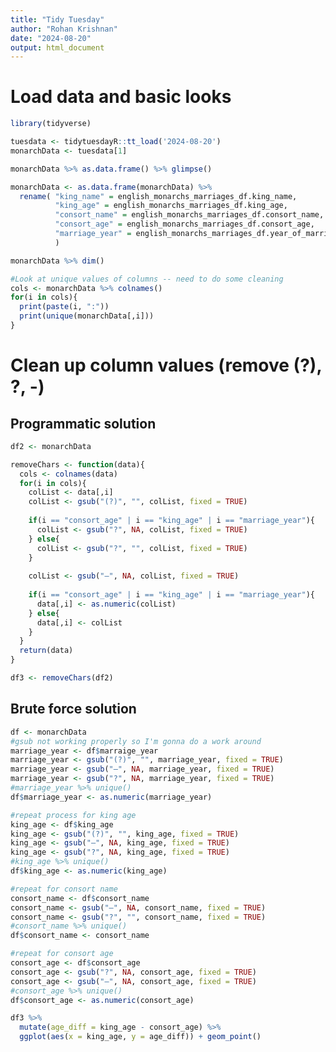 ```yaml
---
title: "Tidy Tuesday"
author: "Rohan Krishnan"
date: "2024-08-20"
output: html_document
---
```


# Load data and basic looks

```r
library(tidyverse)

tuesdata <- tidytuesdayR::tt_load('2024-08-20')
monarchData <- tuesdata[1]

monarchData %>% as.data.frame() %>% glimpse()

monarchData <- as.data.frame(monarchData) %>%
  rename( "king_name" = english_monarchs_marriages_df.king_name,
          "king_age" = english_monarchs_marriages_df.king_age,
          "consort_name" = english_monarchs_marriages_df.consort_name,
          "consort_age" = english_monarchs_marriages_df.consort_age,
          "marriage_year" = english_monarchs_marriages_df.year_of_marriage
          )

monarchData %>% dim()

#Look at unique values of columns -- need to do some cleaning
cols <- monarchData %>% colnames()
for(i in cols){
  print(paste(i, ":"))
  print(unique(monarchData[,i]))
}
```

# Clean up column values (remove (?), ?, -)

## Programmatic solution

```r
df2 <- monarchData

removeChars <- function(data){
  cols <- colnames(data)
  for(i in cols){
    colList <- data[,i]
    colList <- gsub("(?)", "", colList, fixed = TRUE)
    
    if(i == "consort_age" | i == "king_age" | i == "marriage_year"){
      colList <- gsub("?", NA, colList, fixed = TRUE)
    } else{
      colList <- gsub("?", "", colList, fixed = TRUE)
    }
    
    colList <- gsub("–", NA, colList, fixed = TRUE)
    
    if(i == "consort_age" | i == "king_age" | i == "marriage_year"){
      data[,i] <- as.numeric(colList)
    } else{
      data[,i] <- colList
    }
  }
  return(data)
}

df3 <- removeChars(df2)

```

## Brute force solution

```r
df <- monarchData
#gsub not working properly so I'm gonna do a work around
marriage_year <- df$marraige_year
marriage_year <- gsub("(?)", "", marriage_year, fixed = TRUE)
marriage_year <- gsub("–", NA, marriage_year, fixed = TRUE)
marriage_year <- gsub("?", NA, marriage_year, fixed = TRUE)
#marriage_year %>% unique()
df$marriage_year <- as.numeric(marriage_year)

#repeat process for king age
king_age <- df$king_age
king_age <- gsub("(?)", "", king_age, fixed = TRUE)
king_age <- gsub("–", NA, king_age, fixed = TRUE)
king_age <- gsub("?", NA, king_age, fixed = TRUE)
#king_age %>% unique()
df$king_age <- as.numeric(king_age)

#repeat for consort name
consort_name <- df$consort_name
consort_name <- gsub("–", NA, consort_name, fixed = TRUE)
consort_name <- gsub("?", "", consort_name, fixed = TRUE)
#consort_name %>% unique()
df$consort_name <- consort_name

#repeat for consort age
consort_age <- df$consort_age
consort_age <- gsub("?", NA, consort_age, fixed = TRUE)
consort_age <- gsub("–", NA, consort_age, fixed = TRUE)
#consort_age %>% unique()
df$consort_age <- as.numeric(consort_age)
```

```r
df3 %>% 
  mutate(age_diff = king_age - consort_age) %>%
  ggplot(aes(x = king_age, y = age_diff)) + geom_point()
```

